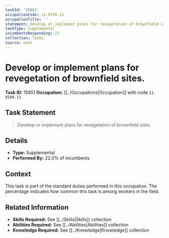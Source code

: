 ```yaml
---
taskId: '15851'
occupationCode: 11-9199.11
occupationTitle: ''
statement: Develop or implement plans for revegetation of brownfield sites.
taskType: Supplemental
incumbentsResponding: 22
collection: Tasks
source: onet
---
```

# Develop or implement plans for revegetation of brownfield sites.

**Task ID:** 15851
**Occupation:** [[../Occupations|Occupation]] with code `11-9199.11`

## Task Statement

> Develop or implement plans for revegetation of brownfield sites.

## Details

- **Type:** Supplemental
- **Performed By:** 22.0% of incumbents

## Context

This task is part of the standard duties performed in this occupation. The percentage indicates how common this task is among workers in the field.

## Related Information

- **Skills Required:** See [[../Skills|Skills]] collection
- **Abilities Required:** See [[../Abilities|Abilities]] collection
- **Knowledge Required:** See [[../Knowledge|Knowledge]] collection
